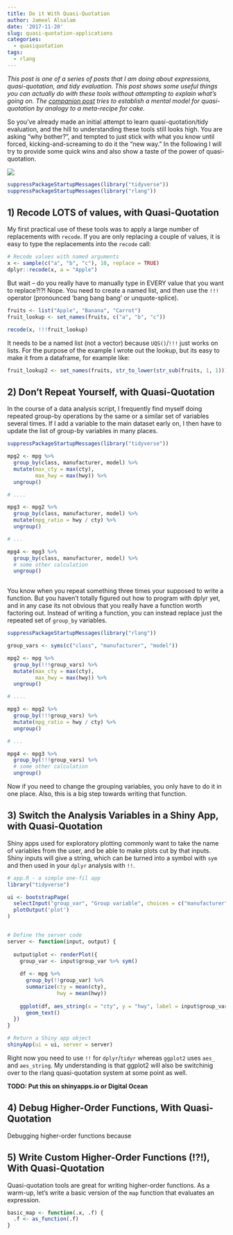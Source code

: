 ```yaml
---
title: Do it With Quasi-Quotation
author: Jameel Alsalam
date: '2017-11-20'
slug: quasi-quotation-applications
categories:
  - quasiquotation
tags:
  - rlang
---
```


_This post is one of a series of posts that I am doing about expressions, quasi-quotation, and tidy evaluation. This post shows some useful things you can actually do with these tools without attempting to explain what's going on. The [companion post](/posts/2017/quasi-quotation-as-meta-recipe/) tries to establish a mental model for quasi-quotation by analogy to a meta-recipe for cake._

So you've already made an initial attempt to learn quasi-quotation/tidy evaluation, and the hill to understanding these tools still looks high. You are asking "why bother?", and tempted to just stick with what you know until forced, kicking-and-screaming to do it the "new way." In the following I will try to provide some quick wins and also show a taste of the power of quasi-quotation.

![](https://media.giphy.com/media/qs6ev2pm8g9dS/giphy.gif)

```r
suppressPackageStartupMessages(library("tidyverse"))
suppressPackageStartupMessages(library("rlang"))
```


## 1) Recode LOTS of values, with Quasi-Quotation

My first practical use of these tools was to apply a large number of replacements with `recode`. If you are only replacing a couple of values, it is easy to type the replacements into the `recode` call:

```r
# Recode values with named arguments
x <- sample(c("a", "b", "c"), 10, replace = TRUE)
dplyr::recode(x, a = "Apple")
```

But wait -- do you really have to manually type in EVERY value that you want to replace?!?! Nope. You need to create a named list, and then use the `!!!` operator (pronounced 'bang bang bang' or unquote-splice).

```r
fruits <- list("Apple", "Banana", "Carrot")
fruit_lookup <- set_names(fruits, c("a", "b", "c"))

recode(x, !!!fruit_lookup)
```

It needs to be a named list (not a vector) because `UQS()`/`!!!` just works on lists. For the purpose of the example I wrote out the lookup, but its easy to make it from a dataframe, for example like:

```r
fruit_lookup2 <- set_names(fruits, str_to_lower(str_sub(fruits, 1, 1))) %>% as.list()
```


## 2) Don't Repeat Yourself, with Quasi-Quotation

In the course of a data analysis script, I frequently find myself doing repeated group-by operations by the same or a similar set of variables several times. If I add a variable to the main dataset early on, I then have to update the list of group-by variables in many places.

```r
suppressPackageStartupMessages(library("tidyverse"))

mpg2 <- mpg %>%
  group_by(class, manufacturer, model) %>%
  mutate(max_cty = max(cty),
         max_hwy = max(hwy)) %>%
  ungroup()

# ....

mpg3 <- mpg2 %>%
  group_by(class, manufacturer, model) %>%
  mutate(mpg_ratio = hwy / cty) %>%
  ungroup()

# ...

mpg4 <- mpg3 %>%
  group_by(class, manufacturer, model) %>%
  # some other calculation
  ungroup()
  
```

You know when you repeat something three times your supposed to write a function. But you haven't totally figured out how to program with dplyr yet, and in any case its not obvious that you really have a function worth factoring out. Instead of writing a function, you can instead replace just the repeated set of `group_by` variables.

```r
suppressPackageStartupMessages(library("rlang"))

group_vars <- syms(c("class", "manufacturer", "model"))

mpg2 <- mpg %>%
  group_by(!!!group_vars) %>%
  mutate(max_cty = max(cty),
         max_hwy = max(hwy)) %>%
  ungroup()

# ....

mpg3 <- mpg2 %>%
  group_by(!!!group_vars) %>%
  mutate(mpg_ratio = hwy / cty) %>%
  ungroup()

# ...

mpg4 <- mpg3 %>%
  group_by(!!!group_vars) %>%
  # some other calculation
  ungroup()
```

Now if you need to change the grouping variables, you only have to do it in one place. Also, this is a big step towards writing that function.


## 3) Switch the Analysis Variables in a Shiny App, with Quasi-Quotation

Shiny apps used for exploratory plotting commonly want to take the name of variables from the user, and be able to make plots cut by that inputs. Shiny inputs will give a string, which can be turned into a symbol with `sym` and then used in your `dplyr` analysis with `!!`.

```r
# app.R - a simple one-fil app
library("tidyverse")

ui <- bootstrapPage(
  selectInput("group_var", "Group variable", choices = c("manufacturer", "model", "displ", "class") ),
  plotOutput('plot')
)


# Define the server code
server <- function(input, output) {
  
  output$plot <- renderPlot({
    group_var <- input$group_var %>% sym()
    
    df <- mpg %>%
      group_by(!!group_var) %>%
      summarize(cty = mean(cty),
                hwy = mean(hwy)) 
    
    ggplot(df, aes_string(x = "cty", y = "hwy", label = input$group_var)) +
      geom_text()
  })
}

# Return a Shiny app object
shinyApp(ui = ui, server = server)
```

Right now you need to use `!!` for `dplyr`/`tidyr` whereas `ggplot2` uses `aes_` and `aes_string`. My understanding is that ggplot2 will also be switchinig over to the rlang quasi-quotation system at some point as well.

**TODO: Put this on shinyapps.io or Digital Ocean**

## 4) Debug Higher-Order Functions, With Quasi-Quotation

Debugging higher-order functions because 

## 5) Write Custom Higher-Order Functions (!?!), With Quasi-Quotation

Quasi-quotation tools are great for writing higher-order functions. As a warm-up, let's write a basic version of the `map` function that evaluates an expression.

```r
basic_map <- function(.x, .f) {
  .f <- as_function(.f)
}
```




